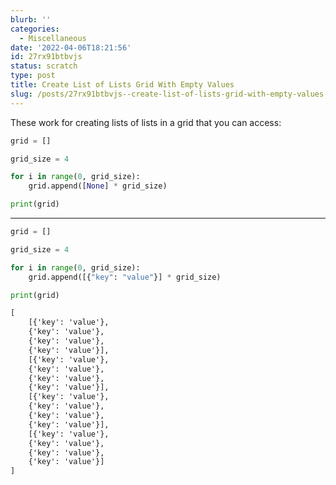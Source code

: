 ```yaml
---
blurb: ''
categories:
  - Miscellaneous
date: '2022-04-06T18:21:56'
id: 27rx91btbvjs
status: scratch
type: post
title: Create List of Lists Grid With Empty Values
slug: /posts/27rx91btbvjs--create-list-of-lists-grid-with-empty-values
---
```



These work for creating lists of lists in a grid that you can access:

```python
grid = []

grid_size = 4

for i in range(0, grid_size):
	grid.append([None] * grid_size)

print(grid)
```

---
    


```python
grid = []

grid_size = 4

for i in range(0, grid_size):
	grid.append([{"key": "value"}] * grid_size)

print(grid)
```


```txt
[
    [{'key': 'value'}, 
    {'key': 'value'}, 
    {'key': 'value'}, 
    {'key': 'value'}], 
    [{'key': 'value'}, 
    {'key': 'value'}, 
    {'key': 'value'}, 
    {'key': 'value'}], 
    [{'key': 'value'}, 
    {'key': 'value'}, 
    {'key': 'value'}, 
    {'key': 'value'}], 
    [{'key': 'value'}, 
    {'key': 'value'}, 
    {'key': 'value'}, 
    {'key': 'value'}]
]
```

